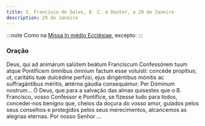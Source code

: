 ```yaml
---
title: S. Francisco de Sales, B. C. e Doutor, a 29 de Janeiro
description: 29 de Janeiro
---
```


:::note
Como na [Missa In médio Ecclésiae](/missal/comum/13doutores), excepto:
:::

### Oração

<div class="side-by-side not-content">
  <span>
    Deus, qui ad animárum salútem beátum Francíscum Confessórem tuum atque
    Pontíficem ómnibus ómnium factum esse voluísti: concéde propítius; ut,
    caritátis tuæ dulcédine perfúsi, ejus dirigéntibus mónitis ac suffragántibus
    méritis, ætérna gáudia consequámur. Per Dóminum nostrum...
  </span>
  <span>
    Ó Deus, que para a salvação das almas quisestes que o B. Francisco, vosso
    Confessor e Pontífice, se fizesse tudo para todos, concedei-nos benigno que,
    cheios da doçura do vosso amor, guiados pelos seus conselhos e protegidos
    pelos seus merecimentos, alcancemos as alegrias eternas. Por nosso Senhor
    ...
  </span>
</div>
